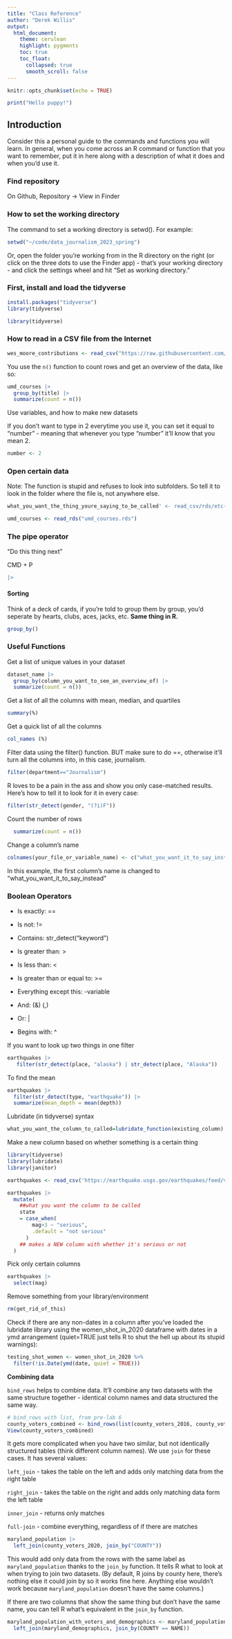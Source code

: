 ```yaml
---
title: "Class Reference"
author: "Derek Willis"
output:
  html_document:
    theme: cerulean
    highlight: pygments
    toc: true
    toc_float:
      collapsed: true
      smooth_scroll: false
---
```


```r
knitr::opts_chunk$set(echo = TRUE)
```

```r
print("Hello puppy!")
```

## Introduction

Consider this a personal guide to the commands and functions you will learn. In general, when you come across an R command or function that you want to remember, put it in here along with a description of what it does and when you'd use it.

### Find repository

On Github, Repository -\> View in Finder

### How to set the working directory

The command to set a working directory is setwd(). For example:

```r
setwd("~/code/data_journalism_2023_spring")
```

Or, open the folder you're working from in the R directory on the right (or click on the three dots to use the Finder app) - that's your working directory - and click the settings wheel and hit "Set as working directory."

### First, install and load the tidyverse

```r
install.packages("tidyverse")
library(tidyverse)
```

```r
library(tidyverse)
```

### How to read in a CSV file from the Internet

```r
wes_moore_contributions <- read_csv("https://raw.githubusercontent.com/stephenneukam/CNS_Annapolis/main/Campaign_finance/Moore_ContributionsList.csv")
```

You use the `n()` function to count rows and get an overview of the data, like so:

```r
umd_courses |> 
  group_by(title) |> 
  summarize(count = n())
```

Use variables, and how to make new datasets

If you don't want to type in 2 everytime you use it, you can set it equal to "number" - meaning that whenever you type "number" it'll know that you mean 2.

```r
number <- 2
```

### Open certain data

Note: The function is stupid and refuses to look into subfolders. So tell it to look in the folder where the file is, not anywhere else.

```r
what_you_want_the_thing_youre_saying_to_be_called' <- read_csv/rds/etc("file_name")
```

```r
umd_courses <- read_rds("umd_courses.rds")
```

### The pipe operator

"Do this thing next"

CMD + P

```r
|> 
```

#### Sorting

Think of a deck of cards, if you're told to group them by group, you'd seperate by hearts, clubs, aces, jacks, etc. **Same thing in R.**

```r
group_by()
```

### Useful Functions

Get a list of unique values in your dataset

```r
dataset_name |> 
  group_by(column_you_want_to_see_an_overview_of) |> 
  summarize(count = n())
```

Get a list of all the columns with mean, median, and quartiles

```r
summary(%)
```

Get a quick list of all the columns

```r
col_names (%)
```

Filter data using the filter() function. BUT make sure to do ==, otherwise it'll turn all the columns into, in this case, journalism.

```r
filter(department=="Journalism")
```

R loves to be a pain in the ass and show you only case-matched results. Here's how to tell it to look for it in every case:

```r
filter(str_detect(gender, "(?i)F"))
```

Count the number of rows

```r
  summarize(count = n())
```

Change a column's name

```r
colnames(your_file_or_variable_name) <- c("what_you_want_it_to_say_instead")
```

In this example, the first column's name is changed to "what_you_want_it_to_say_instead"

### Boolean Operators

-   Is exactly: ==

-   Is not: !=

-   Contains: str_detect("keyword")

-   Is greater than: \>

-   Is less than: \<

-   Is greater than or equal to: \>=

-   Everything except this: -variable

-   And: (&) (,)

-   Or: \|

-   Begins with: \^

If you want to look up two things in one filter

```r
earthquakes |> 
   filter(str_detect(place, "alaska") | str_detect(place, "Alaska"))
```

To find the mean

```r
earthquakes |> 
  filter(str_detect(type, "earthquake")) |> 
  summarize(mean_depth = mean(depth))
```

Lubridate (in tidyverse) syntax

```r
what_you_want_the_column_to_called=lubridate_function(existing_column)
```

Make a new column based on whether something is a certain thing

```r
library(tidyverse)
library(lubridate)
library(janitor)

earthquakes <- read_csv('https://earthquake.usgs.gov/earthquakes/feed/v1.0/summary/all_month.csv')

earthquakes |> 
  mutate(
    ##what you want the column to be called 
    state 
    = case_when(
        mag>3 ~ "serious",
        .default = "not serious"
      )
    ## makes a NEW column with whether it's serious or not
  )
```

Pick only certain columns

```r
earthquakes |> 
  select(mag)
```

Remove something from your library/environment

```r
rm(get_rid_of_this)
```

Check if there are any non-dates in a column after you've loaded the lubridate library using the women_shot_in_2020 dataframe with dates in a ymd arrangement (quiet=TRUE just tells R to shut the hell up about its stupid warnings):

```r
testing_shot_women <- women_shot_in_2020 %>%
  filter(!is.Date(ymd(date, quiet = TRUE)))
```

**Combining data**

`bind_rows` helps to combine data. It'll combine any two datasets with the same structure together - identical column names and data structured the same way.

```r
# bind_rows with list, from pre-lab 6
county_voters_combined <- bind_rows(list(county_voters_2016, county_voters_2018, county_voters_2020, county_voters_2022))
View(county_voters_combined)
```

It gets more complicated when you have two similar, but not identically structured tables (think different column names). We use `join` for these cases. It has several values:

`left_join` - takes the table on the left and adds only matching data from the right table

`right_join` - takes the table on the right and adds only matching data form the left table

`inner_join` - returns only matches

`full-join` - combine everything, regardless of if there are matches

```r
maryland_population |> 
  left_join(county_voters_2020, join_by("COUNTY"))
```

This would add only data from the rows with the same label as `maryland_population` thanks to the `join_by` function. It tells R what to look at when trying to join two datasets. (By default, R joins by county here, there's nothing else it could join by so it works fine here. Anything else wouldn't work because `maryland_population` doesn't have the same columns.)

If there are two columns that show the same thing but don't have the same name, you can tell R what's equivalent in the `join_by` function.

```r
maryland_population_with_voters_and_demographics <- maryland_population_with_voters |> 
  left_join(maryland_demographics, join_by(COUNTY == NAME))
```

